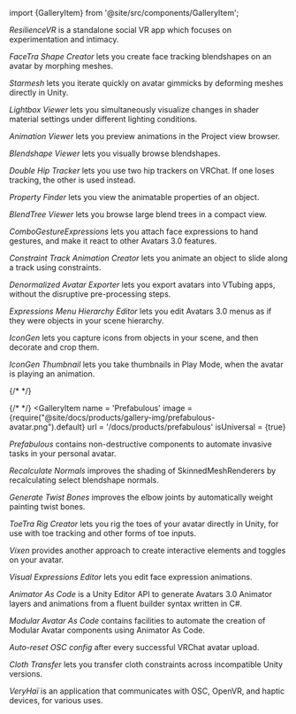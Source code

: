 ﻿import {GalleryItem} from '@site/src/components/GalleryItem';

<div className="row">
<GalleryItem 
        name = 'ResilienceVR'
        image = {require("@site/docs/products/gallery-img/resilience-temp.png").default}
        url = '/docs/resilience'
>

*ResilienceVR* is a standalone social VR app which focuses on experimentation and intimacy.

</GalleryItem>
<GalleryItem 
        name = 'FaceTra Shape Creator'
        image = {require("@site/docs/products/gallery-img/facetra-shape-creator.png").default}
        url = '/docs/products/facetra-shape-creator'
        isUniversal = {true}
>

*FaceTra Shape Creator* lets you create face tracking blendshapes on an avatar by morphing meshes.

</GalleryItem>
<GalleryItem 
        name = 'Starmesh'
        image = {require("@site/docs/products/gallery-img/starmesh.png").default}
        url = '/docs/products/starmesh'
        isUniversal = {true}
>

*Starmesh* lets you iterate quickly on avatar gimmicks by deforming meshes directly in Unity.

</GalleryItem>
<GalleryItem 
        name = 'Lightbox Viewer'
        image = {require("@site/docs/products/gallery-img/lightbox-viewer.png").default}
        url = '/docs/products/lightbox-viewer'
        isUniversal = {true}
>

*Lightbox Viewer* lets you simultaneously visualize changes in shader material settings under different lighting conditions.

</GalleryItem>
<GalleryItem 
        name = 'Animation Viewer'
        image = {require("@site/docs/products/gallery-img/animation-viewer.png").default}
        url = '/docs/products/animation-viewer'
        isUniversal = {true}
>

*Animation Viewer* lets you preview animations in the Project view browser.

</GalleryItem>
<GalleryItem 
        name = 'Blendshape Viewer'
        image = {require("@site/docs/products/gallery-img/blendshape-viewer.png").default}
        url = '/docs/products/blendshape-viewer'
        isUniversal = {true}
>

*Blendshape Viewer* lets you visually browse blendshapes.

</GalleryItem>
<GalleryItem 
        name = 'Double Hip Tracker'
        image = {require("@site/docs/products/gallery-img/double-hip-tracker.png").default}
        url = '/docs/products/double-hip-tracker'
        requiresVRChat = {true}
        requiresSteamVR = {true}
>

*Double Hip Tracker* lets you use two hip trackers on VRChat. If one loses tracking, the other is used instead.

</GalleryItem>
<GalleryItem 
        name = 'Property Finder'
        image = {require("@site/docs/products/gallery-img/property-finder.png").default}
        url = '/docs/products/property-finder'
        isUniversal = {true}
>

*Property Finder* lets you view the animatable properties of an object.

</GalleryItem>
<GalleryItem 
        name = 'BlendTree Viewer'
        image = {require("@site/docs/products/gallery-img/blendtree-viewer.png").default}
        url = '/docs/products/blendtree-viewer'
        isUniversal = {true}
>

*BlendTree Viewer* lets you browse large blend trees in a compact view.

</GalleryItem>
<GalleryItem 
        name = 'ComboGestureExpressions'
        image = {require("@site/docs/products/gallery-img/combo-gesture-expressions.png").default}
        url = '/docs/products/combo-gesture-expressions'
        requiresVRChat = {true}
>

*ComboGestureExpressions* lets you attach face expressions to hand gestures, and make it react to other Avatars 3.0 features.

</GalleryItem>
<GalleryItem 
        name = 'Constraint Track Animation Creator'
        image = {require("@site/docs/products/gallery-img/constraint-track-animation-creator.png").default}
        url = '/docs/products/constraint-track-animation-creator'
        requiresVRChat = {true}
>

*Constraint Track Animation Creator* lets you animate an object to slide along a track using constraints.

</GalleryItem>
<GalleryItem 
        name = 'Denormalized Avatar Exporter'
        image = {require("@site/docs/products/gallery-img/denormalized-avatar-exporter.png").default}
        url = '/docs/products/denormalized-avatar-exporter'
        compatibleWithVSeeFace = {true}
        compatibleWithWarudo = {true}
        compatibleWithVNyan = {true}
        short = {true}
>

*Denormalized Avatar Exporter* lets you export avatars into VTubing apps, without the disruptive pre-processing steps.

</GalleryItem>
<GalleryItem 
        name = 'Expressions Menu Hierarchy Editor'
        image = {require("@site/docs/products/gallery-img/expressions-menu-hierarchy-editor.png").default}
        url = '/docs/products/expressions-menu-hierarchy-editor'
        requiresVRChat = {true}
>

*Expressions Menu Hierarchy Editor* lets you edit Avatars 3.0 menus as if they were objects in your scene hierarchy.

</GalleryItem>
<GalleryItem 
        name = 'IconGen'
        image = {require("@site/docs/products/gallery-img/icon-gen.png").default}
        url = '/docs/products/icon-gen'
        isUniversal = {true}
>

*IconGen* lets you capture icons from objects in your scene, and then decorate and crop them.

</GalleryItem>
<GalleryItem 
        name = 'IconGen Thumbnail'
        image = {require("@site/docs/products/gallery-img/icon-gen-thumbnail.png").default}
        url = '/docs/products/icon-gen#capture-thumbnails-for-vrchat-in-play-mode'
        isUniversal = {true}
>

*IconGen Thumbnail* lets you take thumbnails in Play Mode, when the avatar is playing an animation.

</GalleryItem>
{/* <GalleryItem  */}
{/*         name = 'Metabus' */}
{/*         url = '' */}
{/* > */}

{/* </GalleryItem> */}
<GalleryItem 
        name = 'Prefabulous'
        image = {require("@site/docs/products/gallery-img/prefabulous-avatar.png").default}
        url = '/docs/products/prefabulous'
        isUniversal = {true}
>

*Prefabulous* contains non-destructive components to automate invasive tasks in your personal avatar.

</GalleryItem>
<GalleryItem 
        name = 'Recalculate Normals (Prefabulous)'
        image = {require("@site/docs/products/gallery-img/recalculate-normals.png").default}
        url = '/docs/products/prefabulous/universal/recalculate-normals'
        isUniversal = {true}
>

*Recalculate Normals* improves the shading of SkinnedMeshRenderers by recalculating select blendshape normals.

</GalleryItem>
<GalleryItem 
        name = 'Generate Twist Bones (Prefabulous)'
        image = {require("@site/docs/products/gallery-img/generate-twist-bones.png").default}
        url = '/docs/products/prefabulous/universal/generate-twist-bones'
        isUniversal = {true}
>

*Generate Twist Bones* improves the elbow joints by automatically weight painting twist bones.

</GalleryItem>
<GalleryItem 
        name = 'ToeTra Rig Creator'
        url = '/docs/products/toetra-rig-creator'
>

*ToeTra Rig Creator* lets you rig the toes of your avatar directly in Unity, for use with toe tracking and other forms of toe inputs.

</GalleryItem>
<GalleryItem 
        name = 'Vixen'
        image = {require("@site/docs/products/gallery-img/vixen.png").default}
        url = '/docs/products/vixen'
        requiresVRChat = {true}
>

*Vixen* provides another approach to create interactive elements and toggles on your avatar.

</GalleryItem>
<GalleryItem 
        name = 'Visual Expressions Editor'
        image = {require("@site/docs/products/gallery-img/visual-expressions-editor.png").default}
        url = '/docs/products/visual-expressions-editor'
        isUniversal = {true}
>

*Visual Expressions Editor* lets you edit face expression animations.

</GalleryItem>
<GalleryItem 
        name = 'Animator As Code'
        image = {require("@site/docs/products/gallery-img/animator-as-code.jpg").default}
        url = '/docs/products/animator-as-code'
        isUniversal = {true}
>

*Animator As Code* is a Unity Editor API to generate Avatars 3.0 Animator layers and animations from a fluent builder syntax written in C#.

</GalleryItem>
<GalleryItem 
        name = 'Modular Avatar As Code'
        image = {require("@site/docs/products/gallery-img/modular-avatar-as-code.png").default}
        url = '/docs/products/animator-as-code/functions/modular-avatar'
>

*Modular Avatar As Code* contains facilities to automate the creation of Modular Avatar components using Animator As Code.

</GalleryItem>
<GalleryItem 
        name = 'Auto-reset OSC config'
        image = {require("@site/docs/products/gallery-img/auto-reset-osc-config.png").default}
        url = '/docs/products/auto-reset-osc-config'
        requiresVRChat = {true}
>

*Auto-reset OSC config* after every successful VRChat avatar upload.

</GalleryItem>
<GalleryItem 
        name = 'Cloth Transfer'
        image = {require("@site/docs/products/gallery-img/cloth-transfer.png").default}
        url = '/docs/products/cloth-transfer'
        isUniversal = {true}
>

*Cloth Transfer* lets you transfer cloth constraints across incompatible Unity versions.

</GalleryItem>
<GalleryItem 
        name = 'VeryHaï'
        image = {require("@site/docs/products/gallery-img/very-h.png").default}
        url = '/docs/products/very-h'
        requiresSteamVR = {true}
>

*VeryHaï* is an application that communicates with OSC, OpenVR, and haptic devices, for various uses.

</GalleryItem>
</div>
